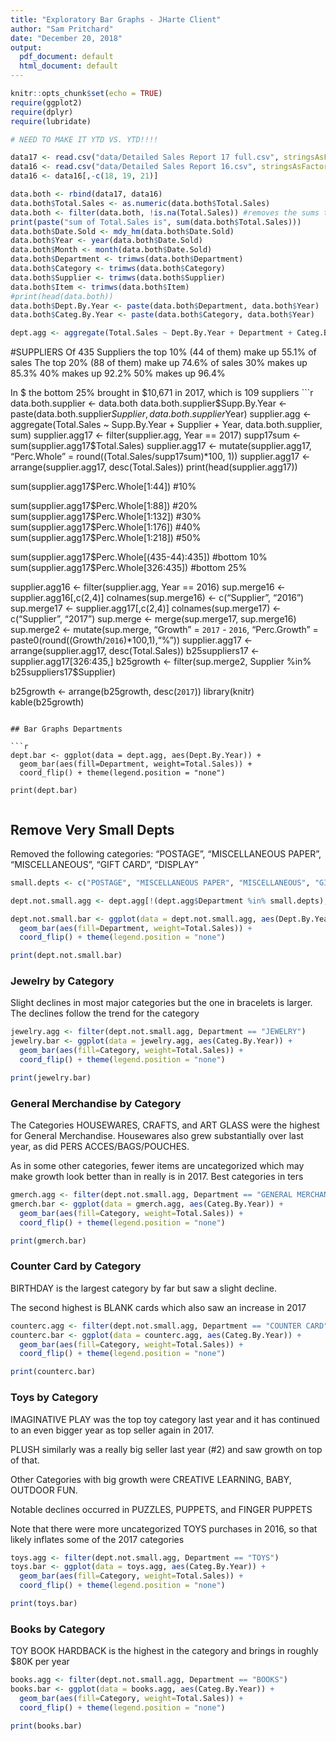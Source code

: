 ```yaml
---
title: "Exploratory Bar Graphs - JHarte Client"
author: "Sam Pritchard"
date: "December 20, 2018"
output:
  pdf_document: default
  html_document: default
---
```


```r
knitr::opts_chunk$set(echo = TRUE)
require(ggplot2)
require(dplyr)
require(lubridate)
```



```r

# NEED TO MAKE IT YTD VS. YTD!!!!

data17 <- read.csv("data/Detailed Sales Report 17 full.csv", stringsAsFactors = FALSE)
data16 <- read.csv("data/Detailed Sales Report 16.csv", stringsAsFactors = FALSE)
data16 <- data16[,-c(18, 19, 21)]

data.both <- rbind(data17, data16)
data.both$Total.Sales <- as.numeric(data.both$Total.Sales)
data.both <- filter(data.both, !is.na(Total.Sales)) #removes the sums that had $ signs in them
print(paste("sum of Total.Sales is", sum(data.both$Total.Sales)))
data.both$Date.Sold <- mdy_hm(data.both$Date.Sold)
data.both$Year <- year(data.both$Date.Sold)
data.both$Month <- month(data.both$Date.Sold)
data.both$Department <- trimws(data.both$Department)
data.both$Category <- trimws(data.both$Category)
data.both$Supplier <- trimws(data.both$Supplier)
data.both$Item <- trimws(data.both$Item)
#print(head(data.both))
data.both$Dept.By.Year <- paste(data.both$Department, data.both$Year)
data.both$Categ.By.Year <- paste(data.both$Category, data.both$Year)

dept.agg <- aggregate(Total.Sales ~ Dept.By.Year + Department + Categ.By.Year + Category + Year, data.both, sum)
```

#SUPPLIERS
Of 435 Suppliers the top 10% (44 of them) make up 55.1% of sales
The top 20% (88 of them) make up 74.6% of sales
30% makes up 85.3%
40% makes up 92.2%
50% makes up 96.4%

In $ the bottom 25% brought in $10,671 in 2017, which is 109 suppliers
```r
data.both.supplier <- data.both
data.both.supplier$Supp.By.Year <- paste(data.both.supplier$Supplier, data.both.supplier$Year)
supplier.agg <- aggregate(Total.Sales ~ Supp.By.Year + Supplier + Year, data.both.supplier, sum)
supplier.agg17 <- filter(supplier.agg, Year == 2017)
supp17sum <- sum(supplier.agg17$Total.Sales)
supplier.agg17 <- mutate(supplier.agg17, "Perc.Whole" = round((Total.Sales/supp17sum)*100, 1))
supplier.agg17 <- arrange(supplier.agg17, desc(Total.Sales))
print(head(supplier.agg17))

sum(supplier.agg17$Perc.Whole[1:44]) #10%

sum(supplier.agg17$Perc.Whole[1:88]) #20%
sum(supplier.agg17$Perc.Whole[1:132]) #30%
sum(supplier.agg17$Perc.Whole[1:176]) #40%
sum(supplier.agg17$Perc.Whole[1:218]) #50%

sum(supplier.agg17$Perc.Whole[(435-44):435]) #bottom 10%
sum(supplier.agg17$Perc.Whole[326:435]) #bottom 25%

supplier.agg16 <- filter(supplier.agg, Year == 2016)
sup.merge16 <- supplier.agg16[,c(2,4)]
colnames(sup.merge16) <- c("Supplier", "2016")
sup.merge17 <- supplier.agg17[,c(2,4)]
colnames(sup.merge17) <- c("Supplier", "2017")
sup.merge <- merge(sup.merge17, sup.merge16)
sup.merge2 <- mutate(sup.merge, "Growth" = `2017` - `2016`, "Perc.Growth" = paste0(round((Growth/`2016`)*100,1),"%"))
supplier.agg17 <- arrange(supplier.agg17, desc(Total.Sales))
b25suppliers17 <- supplier.agg17[326:435,]
b25growth <- filter(sup.merge2, Supplier %in% b25suppliers17$Supplier)

b25growth <- arrange(b25growth, desc(`2017`))
library(knitr)
kable(b25growth)



```

## Bar Graphs Departments

```r


dept.bar <- ggplot(data = dept.agg, aes(Dept.By.Year)) +
  geom_bar(aes(fill=Department, weight=Total.Sales)) + 
  coord_flip() + theme(legend.position = "none")

print(dept.bar)


```

## Remove Very Small Depts

Removed the following categories: "POSTAGE", "MISCELLANEOUS PAPER", "MISCELLANEOUS", "GIFT CARD", "DISPLAY"

```r
small.depts <- c("POSTAGE", "MISCELLANEOUS PAPER", "MISCELLANEOUS", "GIFT CARD", "DISPLAY", "")

dept.not.small.agg <- dept.agg[!(dept.agg$Department %in% small.depts),]

dept.not.small.bar <- ggplot(data = dept.not.small.agg, aes(Dept.By.Year)) +
  geom_bar(aes(fill=Department, weight=Total.Sales)) + 
  coord_flip() + theme(legend.position = "none")

print(dept.not.small.bar)
```

### Jewelry by Category

Slight declines in most major categories but the one in bracelets is larger.  The declines follow the trend for the category

```r

jewelry.agg <- filter(dept.not.small.agg, Department == "JEWELRY")
jewelry.bar <- ggplot(data = jewelry.agg, aes(Categ.By.Year)) +
  geom_bar(aes(fill=Category, weight=Total.Sales)) + 
  coord_flip() + theme(legend.position = "none")

print(jewelry.bar)


```

### General Merchandise by Category
The Categories HOUSEWARES, CRAFTS, and ART GLASS were the highest for General Merchandise.  Housewares also grew substantially over last year, as did PERS ACCES/BAGS/POUCHES.

As in some other categories, fewer items are uncategorized which may make growth look better than in really is in 2017.
Best categories in ters

```r

gmerch.agg <- filter(dept.not.small.agg, Department == "GENERAL MERCHANDISE")
gmerch.bar <- ggplot(data = gmerch.agg, aes(Categ.By.Year)) +
  geom_bar(aes(fill=Category, weight=Total.Sales)) + 
  coord_flip() + theme(legend.position = "none")

print(gmerch.bar)


```

### Counter Card by Category

BIRTHDAY is the largest category by far but saw a slight decline.

The second highest is BLANK cards which also saw an increase in 2017

```r

counterc.agg <- filter(dept.not.small.agg, Department == "COUNTER CARD")
counterc.bar <- ggplot(data = counterc.agg, aes(Categ.By.Year)) +
  geom_bar(aes(fill=Category, weight=Total.Sales)) + 
  coord_flip() + theme(legend.position = "none")

print(counterc.bar)


```

### Toys by Category

IMAGINATIVE PLAY was the top toy category last year and it has continued to an even bigger year as top seller again in 2017. 

PLUSH similarly was a really big seller last year (#2) and saw growth on top of that. 

Other Categories with big growth were CREATIVE LEARNING, BABY, OUTDOOR FUN.

Notable declines occurred in PUZZLES, PUPPETS, and FINGER PUPPETS

Note that there were more uncategorized TOYS purchases in 2016, so that likely inflates some of the 2017 categories 

```r

toys.agg <- filter(dept.not.small.agg, Department == "TOYS")
toys.bar <- ggplot(data = toys.agg, aes(Categ.By.Year)) +
  geom_bar(aes(fill=Category, weight=Total.Sales)) + 
  coord_flip() + theme(legend.position = "none")

print(toys.bar)


```


### Books by Category

TOY BOOK HARDBACK is the highest in the category and brings in roughly $80K per year

```r

books.agg <- filter(dept.not.small.agg, Department == "BOOKS")
books.bar <- ggplot(data = books.agg, aes(Categ.By.Year)) +
  geom_bar(aes(fill=Category, weight=Total.Sales)) + 
  coord_flip() + theme(legend.position = "none")

print(books.bar)


```
